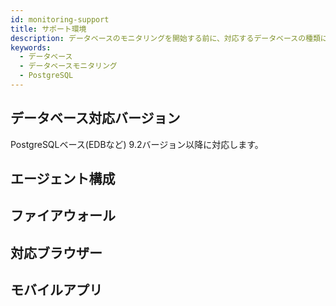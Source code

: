 ```yaml
---
id: monitoring-support
title: サポート環境
description: データベースのモニタリングを開始する前に、対応するデータベースの種類について確認してください。
keywords:
  - データベース
  - データベースモニタリング
  - PostgreSQL
---
```



<Desc name='PostgreSQL' />

## データベース対応バージョン

PostgreSQLベース(EDBなど) 9.2バージョン以降に対応します。


<DBsupportNote />

## エージェント構成


<Dbsupportenvagentconstruction />

## ファイアウォール


<Proxy />

## 対応ブラウザー


<Supportedbrowser />

## モバイルアプリ


<Mobileapp />
